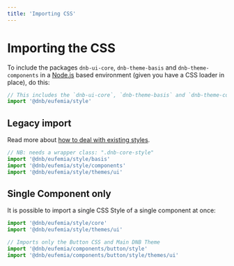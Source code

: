 ```yaml
---
title: 'Importing CSS'
---
```


# Importing the CSS

To include the packages `dnb-ui-core`, `dnb-theme-basis` and `dnb-theme-components` in a [Node.js](https://nodejs.org) based environment (given you have a CSS loader in place), do this:

```js
// This includes the `dnb-ui-core`, `dnb-theme-basis` and `dnb-theme-components`
import '@dnb/eufemia/style'
```

## Legacy import

Read more about [how to deal with existing styles](/uilib/usage/customisation/styling#how-to-deal-with-existing-styles).

```js
// NB: needs a wrapper class: ".dnb-core-style"
import '@dnb/eufemia/style/basis'
import '@dnb/eufemia/style/components'
import '@dnb/eufemia/style/themes/ui'
```

## Single Component only

It is possible to import a single CSS Style of a single component at once:

```js
import '@dnb/eufemia/style/core'
import '@dnb/eufemia/style/themes/ui'

// Imports only the Button CSS and Main DNB Theme
import '@dnb/eufemia/components/button/style'
import '@dnb/eufemia/components/button/style/themes/ui'
```
